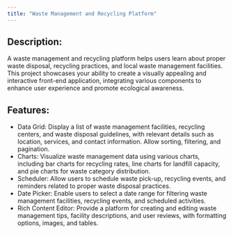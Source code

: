 ```yaml
---
title: "Waste Management and Recycling Platform"
---
```


## Description:

A waste management and recycling platform helps users learn about proper waste disposal, recycling practices, and local waste management facilities. This project showcases your ability to create a visually appealing and interactive front-end application, integrating various components to enhance user experience and promote ecological awareness.

## Features:

-   Data Grid: Display a list of waste management facilities, recycling centers, and waste disposal guidelines, with relevant details such as location, services, and contact information. Allow sorting, filtering, and pagination.
-   Charts: Visualize waste management data using various charts, including bar charts for recycling rates, line charts for landfill capacity, and pie charts for waste category distribution.
-   Scheduler: Allow users to schedule waste pick-up, recycling events, and reminders related to proper waste disposal practices.
-   Date Picker: Enable users to select a date range for filtering waste management facilities, recycling events, and scheduled activities.
-   Rich Content Editor: Provide a platform for creating and editing waste management tips, facility descriptions, and user reviews, with formatting options, images, and tables.
